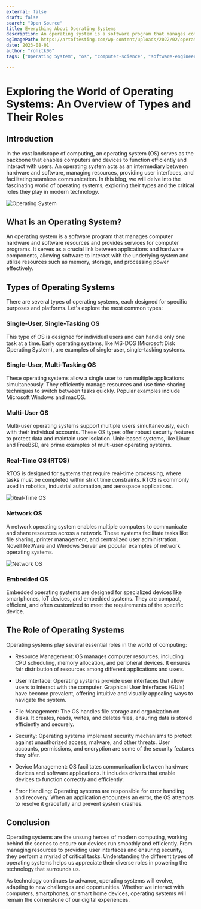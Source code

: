 ```yaml
---
external: false
draft: false
search: "Open Source"
title: Everything About Operating Systems
description: An operating system is a software program that manages computer hardware and software resources and provides services for computer programs. It serves as a crucial link between applications and hardware components, allowing software to interact with the underlying system and utilize resources such as memory, storage, and processing power effectively.
ogImagePath: https://artoftesting.com/wp-content/uploads/2022/02/operating-system.png
date: 2023-08-01
author: "rohitk06"
tags: ["Operating System", "os", "computer-science", "software-engineering"]

---
```


# Exploring the World of Operating Systems: An Overview of Types and Their Roles



## Introduction

In the vast landscape of computing, an operating system (OS) serves as the backbone that enables computers and devices to function efficiently and interact with users. An operating system acts as an intermediary between hardware and software, managing resources, providing user interfaces, and facilitating seamless communication. In this blog, we will delve into the fascinating world of operating systems, exploring their types and the critical roles they play in modern technology.

![Operating System](https://st.adda247.com/https://adda247jobs-wp-assets-adda247.s3.ap-south-1.amazonaws.com/jobs/wp-content/uploads/sites/2/2022/11/14122828/20221113_003354_0000.png)

## What is an Operating System?

An operating system is a software program that manages computer hardware and software resources and provides services for computer programs. It serves as a crucial link between applications and hardware components, allowing software to interact with the underlying system and utilize resources such as memory, storage, and processing power effectively.

## Types of Operating Systems

There are several types of operating systems, each designed for specific purposes and platforms. Let's explore the most common types:

### Single-User, Single-Tasking OS

This type of OS is designed for individual users and can handle only one task at a time. Early operating systems, like MS-DOS (Microsoft Disk Operating System), are examples of single-user, single-tasking systems.

### Single-User, Multi-Tasking OS

These operating systems allow a single user to run multiple applications simultaneously. They efficiently manage resources and use time-sharing techniques to switch between tasks quickly. Popular examples include Microsoft Windows and macOS.

### Multi-User OS

Multi-user operating systems support multiple users simultaneously, each with their individual accounts. These OS types offer robust security features to protect data and maintain user isolation. Unix-based systems, like Linux and FreeBSD, are prime examples of multi-user operating systems.

### Real-Time OS (RTOS)

RTOS is designed for systems that require real-time processing, where tasks must be completed within strict time constraints. RTOS is commonly used in robotics, industrial automation, and aerospace applications.

![Real-Time OS](https://static.javatpoint.com/operating-system/images/hard-and-soft-real-time-operating-system.png)

### Network OS

A network operating system enables multiple computers to communicate and share resources across a network. These systems facilitate tasks like file sharing, printer management, and centralized user administration. Novell NetWare and Windows Server are popular examples of network operating systems.

![Network OS](https://cdn.ttgtmedia.com/rms/onlineimages/network_operating_system_model-f.png)

### Embedded OS

Embedded operating systems are designed for specialized devices like smartphones, IoT devices, and embedded systems. They are compact, efficient, and often customized to meet the requirements of the specific device.

## The Role of Operating Systems

Operating systems play several essential roles in the world of computing:

- Resource Management: OS manages computer resources, including CPU scheduling, memory allocation, and peripheral devices. It ensures fair distribution of resources among different applications and users.

- User Interface: Operating systems provide user interfaces that allow users to interact with the computer. Graphical User Interfaces (GUIs) have become prevalent, offering intuitive and visually appealing ways to navigate the system.

- File Management: The OS handles file storage and organization on disks. It creates, reads, writes, and deletes files, ensuring data is stored efficiently and securely.

- Security: Operating systems implement security mechanisms to protect against unauthorized access, malware, and other threats. User accounts, permissions, and encryption are some of the security features they offer.

- Device Management: OS facilitates communication between hardware devices and software applications. It includes drivers that enable devices to function correctly and efficiently.

- Error Handling: Operating systems are responsible for error handling and recovery. When an application encounters an error, the OS attempts to resolve it gracefully and prevent system crashes.

## Conclusion

Operating systems are the unsung heroes of modern computing, working behind the scenes to ensure our devices run smoothly and efficiently. From managing resources to providing user interfaces and ensuring security, they perform a myriad of critical tasks. Understanding the different types of operating systems helps us appreciate their diverse roles in powering the technology that surrounds us.

As technology continues to advance, operating systems will evolve, adapting to new challenges and opportunities. Whether we interact with computers, smartphones, or smart home devices, operating systems will remain the cornerstone of our digital experiences.